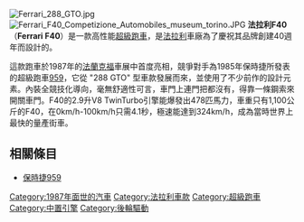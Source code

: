{{Infobox Automobile
| image =[[File:Ferrari_F40_-_Flickr_-_Alexandre_Prévot_(2).jpg|250px]]
| name =Ferrari F40<br/>法拉利F40
| manufacturer =[[Ferrari|Ferrari]]
| parent_company = [[飛雅特|飛雅特]]集團
| aka =
| production =1987–1992<br />（共產出1,315部）
| class = [[超級跑車|超級跑車]]
| assembly = {{ITA}}[[馬拉內洛|馬拉內洛]]
| predecessor =[[法拉利288_GTO|法拉利288 GTO]]
| successor =[[法拉利F50|法拉利F50]]
| body_style =兩門轎跑車
| layout =[[中置後驅|中置後驅]]
| platform =
| engine =2936cc 雙渦輪增壓 V8引擎
| transmission =5速手排
| wheelbase ={{convert|2451|mm|in|abbr=on}}
| length ={{convert|4430|mm|in|abbr=on}}
| width ={{convert|1980|mm|in|abbr=on}}
| height ={{convert|1130|mm|in|abbr=on}}
| ground_clearance =
| front_track ={{convert|1595|mm|in|abbr=on}}
| rear_track ={{convert|1610|mm|in|abbr=on}}
| weight ={{convert|1100|kg|lb|abbr=on}}
| related =
| designer =[[賓尼法利納|賓尼法利納]]
}}
[[File:Ferrari_288_GTO.jpg|thumb]]
[[File:Ferrari_F40_Competizione_Automobiles_museum_torino.JPG|thumb]]
'''法拉利F40'''（'''Ferrari F40'''）是一款高性能[[超級跑車|超級跑車]]，是[[法拉利|法拉利]]車廠為了慶祝其品牌創建40週年而設計的。

這款跑車於1987年的[[法蘭克福|法蘭克福]]車展中首度亮相，競爭對手為1985年保時捷所發表的超級跑車[[保時捷959|959]]，它從 "288 GTO" 型車款發展而來，並使用了不少前作的設計元素。內裝全競技化導向，毫無舒適性可言，車門上連門把都沒有，得靠一條鋼索來開關車門。F40的2.9升V8 TwinTurbo引擎能爆發出478匹馬力，車重只有1,100公斤的F40，在0km/h-100km/h只需4.1秒，極速能達到324km/h，成為當時世界上最快的量產街車。

{{commonscat|Ferrari F40}}
{{汽車小作品}}

==相關條目==
*[[保時捷959|保時捷959]]

[[Category:1987年面世的汽車|Category:1987年面世的汽車]]
[[Category:法拉利車款|Category:法拉利車款]]
[[Category:超級跑車|Category:超級跑車]]
[[Category:中置引擎|Category:中置引擎]]
[[Category:後輪驅動|Category:後輪驅動]]